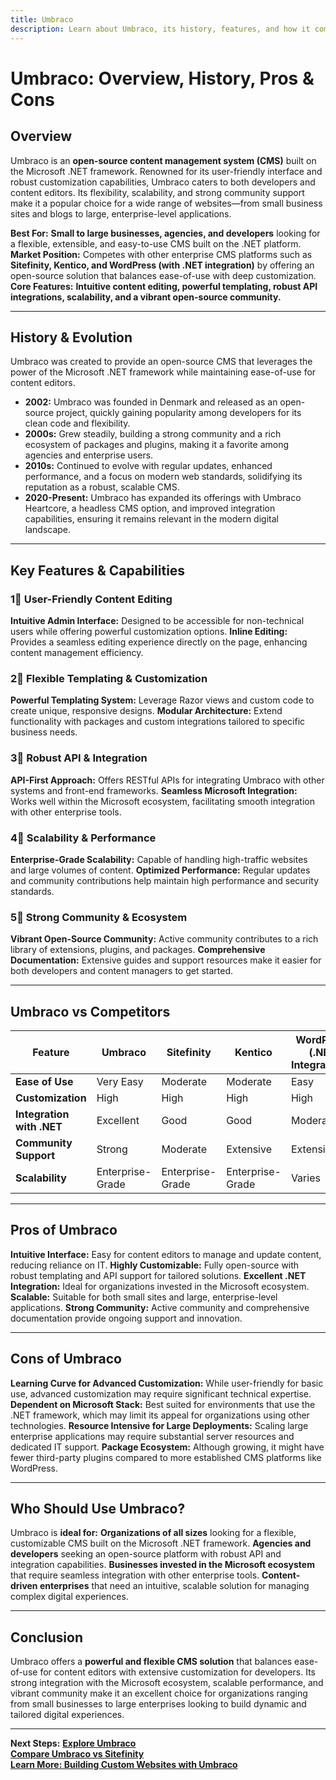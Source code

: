 ```yaml
---
title: Umbraco
description: Learn about Umbraco, its history, features, and how it compares to other content management systems.
---
```


# **Umbraco: Overview, History, Pros & Cons**

## **Overview**  
Umbraco is an **open-source content management system (CMS)** built on the Microsoft .NET framework. Renowned for its user-friendly interface and robust customization capabilities, Umbraco caters to both developers and content editors. Its flexibility, scalability, and strong community support make it a popular choice for a wide range of websites—from small business sites and blogs to large, enterprise-level applications.

 **Best For:** **Small to large businesses, agencies, and developers** looking for a flexible, extensible, and easy-to-use CMS built on the .NET platform.  
 **Market Position:** Competes with other enterprise CMS platforms such as **Sitefinity, Kentico, and WordPress (with .NET integration)** by offering an open-source solution that balances ease-of-use with deep customization.  
 **Core Features:** **Intuitive content editing, powerful templating, robust API integrations, scalability, and a vibrant open-source community.**

---

## **History & Evolution**  
Umbraco was created to provide an open-source CMS that leverages the power of the Microsoft .NET framework while maintaining ease-of-use for content editors.

- **2002:** Umbraco was founded in Denmark and released as an open-source project, quickly gaining popularity among developers for its clean code and flexibility.
- **2000s:** Grew steadily, building a strong community and a rich ecosystem of packages and plugins, making it a favorite among agencies and enterprise users.
- **2010s:** Continued to evolve with regular updates, enhanced performance, and a focus on modern web standards, solidifying its reputation as a robust, scalable CMS.
- **2020-Present:** Umbraco has expanded its offerings with Umbraco Heartcore, a headless CMS option, and improved integration capabilities, ensuring it remains relevant in the modern digital landscape.

---

## **Key Features & Capabilities**

### **1⃣ User-Friendly Content Editing**
 **Intuitive Admin Interface:** Designed to be accessible for non-technical users while offering powerful customization options.
 **Inline Editing:** Provides a seamless editing experience directly on the page, enhancing content management efficiency.

### **2⃣ Flexible Templating & Customization**
 **Powerful Templating System:** Leverage Razor views and custom code to create unique, responsive designs.
 **Modular Architecture:** Extend functionality with packages and custom integrations tailored to specific business needs.

### **3⃣ Robust API & Integration**
 **API-First Approach:** Offers RESTful APIs for integrating Umbraco with other systems and front-end frameworks.
 **Seamless Microsoft Integration:** Works well within the Microsoft ecosystem, facilitating smooth integration with other enterprise tools.

### **4⃣ Scalability & Performance**
 **Enterprise-Grade Scalability:** Capable of handling high-traffic websites and large volumes of content.
 **Optimized Performance:** Regular updates and community contributions help maintain high performance and security standards.

### **5⃣ Strong Community & Ecosystem**
 **Vibrant Open-Source Community:** Active community contributes to a rich library of extensions, plugins, and packages.
 **Comprehensive Documentation:** Extensive guides and support resources make it easier for both developers and content managers to get started.

---

## **Umbraco vs Competitors**

| Feature                   | Umbraco          | Sitefinity       | Kentico          | WordPress (.NET Integrations) |
|---------------------------|------------------|------------------|------------------|-------------------------------|
| **Ease of Use**           |  Very Easy     |  Moderate      |  Moderate      |  Easy                       |
| **Customization**         |  High          |  High         |  High          |  High                       |
| **Integration with .NET** |  Excellent     |  Good         |  Good          |  Moderate                   |
| **Community Support**     |  Strong        |  Moderate      |  Extensive     |  Extensive                  |
| **Scalability**           |  Enterprise-Grade |  Enterprise-Grade |  Enterprise-Grade |  Varies                   |

---

## **Pros of Umbraco**
 **Intuitive Interface:** Easy for content editors to manage and update content, reducing reliance on IT.
 **Highly Customizable:** Fully open-source with robust templating and API support for tailored solutions.
 **Excellent .NET Integration:** Ideal for organizations invested in the Microsoft ecosystem.
 **Scalable:** Suitable for both small sites and large, enterprise-level applications.
 **Strong Community:** Active community and comprehensive documentation provide ongoing support and innovation.

---

## **Cons of Umbraco**
 **Learning Curve for Advanced Customization:** While user-friendly for basic use, advanced customization may require significant technical expertise.
 **Dependent on Microsoft Stack:** Best suited for environments that use the .NET framework, which may limit its appeal for organizations using other technologies.
 **Resource Intensive for Large Deployments:** Scaling large enterprise applications may require substantial server resources and dedicated IT support.
 **Package Ecosystem:** Although growing, it might have fewer third-party plugins compared to more established CMS platforms like WordPress.

---

## **Who Should Use Umbraco?**
Umbraco is **ideal for:**
 **Organizations of all sizes** looking for a flexible, customizable CMS built on the Microsoft .NET framework.
 **Agencies and developers** seeking an open-source platform with robust API and integration capabilities.
 **Businesses invested in the Microsoft ecosystem** that require seamless integration with other enterprise tools.
 **Content-driven enterprises** that need an intuitive, scalable solution for managing complex digital experiences.

---

## **Conclusion**
Umbraco offers a **powerful and flexible CMS solution** that balances ease-of-use for content editors with extensive customization for developers. Its strong integration with the Microsoft ecosystem, scalable performance, and vibrant community make it an excellent choice for organizations ranging from small businesses to large enterprises looking to build dynamic and tailored digital experiences.

---

 **Next Steps:**
 **[Explore Umbraco](https://umbraco.com/)**  
 **[Compare Umbraco vs Sitefinity](#)**  
 **[Learn More: Building Custom Websites with Umbraco](#)**
